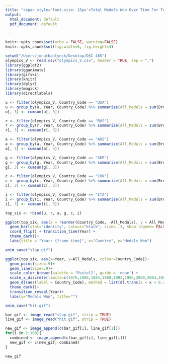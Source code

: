 ```yaml
---
title: "<span style='font-size: 15px'>Total Medals Won Over Time For Top Six Countries in Summer Olympic Games (1976-2008)</style>"
output:
  html_document: default
  pdf_document: default

---
```

```r
knitr::opts_chunk$set(echo = FALSE, warning=FALSE)
knitr::opts_chunk$set(fig.width=6, fig.height=4)
```

```r
setwd("/Users/jonathanlynch/Desktop/DSC 465")
olympics_V <- read.csv("olympics_V.csv", header = TRUE, sep = ",")
library(ggplot2)
library(gganimate)
library(gifski)
library(knitr)
library(dplyr)
library(magick)
library(directlabels)

u <- filter(olympics_V, Country_Code == "USA")
u <- group_by(u, Year, Country_Code) %>% summarize(All_Medals = sum(Bronze)+sum(Silver) + sum(Gold))
u[, 3] <- cumsum(u[, 3])

r <- filter(olympics_V, Country_Code == "RUS")
r <- group_by(r, Year, Country_Code) %>% summarize(All_Medals = sum(Bronze)+sum(Silver) + sum(Gold))
r[, 3] <- cumsum(r[, 3])

a <- filter(olympics_V, Country_Code == "AUS")
a <- group_by(a, Year, Country_Code) %>% summarize(All_Medals = sum(Bronze)+sum(Silver) + sum(Gold))
a[, 3] <- cumsum(a[, 3])

g <- filter(olympics_V, Country_Code == "GER")
g <- group_by(g, Year, Country_Code) %>% summarize(All_Medals = sum(Bronze)+sum(Silver) + sum(Gold))
g[, 3] <- cumsum(g[, 3])

c <- filter(olympics_V, Country_Code == "CHN")
c <- group_by(c, Year, Country_Code) %>% summarize(All_Medals = sum(Bronze)+sum(Silver) + sum(Gold))
c[, 3] <- cumsum(c[, 3])

i <- filter(olympics_V, Country_Code == "ITA") 
i <- group_by(i, Year, Country_Code) %>% summarize(All_Medals = sum(Bronze)+sum(Silver) + sum(Gold))
i[, 3] <- cumsum(i[, 3])

top_six <- rbind(u, r, a, g, c, i)

ggplot(top_six, aes(x = reorder(Country_Code, -All_Medals), y = All_Medals, fill=Country_Code))+
  geom_bar(stat="identity", colour="black", size= .3, show.legend= FALSE) + scale_fill_brewer(palette="Pastel1") +
  coord_flip() + transition_time(Year) +
  theme_dark()+
  labs(title = "Year: {frame_time}", x="Country", y="Medals Won")

anim_save("slap.gif")

ggplot(top_six, aes(x=Year, y=All_Medals, colour=Country_Code))+
  geom_point(size=.9)+
  geom_line(size=.9)+
  scale_color_brewer(palette = "Pastel1", guide = 'none') +
  scale_x_discrete(limits=c(1976,1980,1984,1988,1992,1996,2000,2004,2008)) +
  geom_dl(aes(label = Country_Code), method = list(dl.trans(x = x + 0.2), "last.points", cex = .8, fontface="bold")) +
  theme_dark()+
  transition_reveal(Year)+
  labs(y="Medals Won", title="")

anim_save("hit.gif")

bar_gif <- image_read("slap.gif", strip = TRUE)
line_gif <- image_read("hit.gif", strip = TRUE)

new_gif <- image_append(c(bar_gif[1], line_gif[1]))
for(i in 2:100){
  combined <- image_append(c(bar_gif[i], line_gif[i]))
  new_gif <- c(new_gif, combined)
}

new_gif

```







